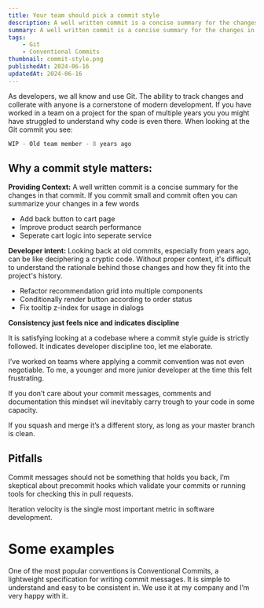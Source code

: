 ```yaml
---
title: Your team should pick a commit style
description: A well written commit is a concise summary for the changes in that commit. If you commit small and commit often you can summarize your changes in a few words
summary: A well written commit is a concise summary for the changes in that commit. If you commit small and commit often you can summarize your changes in a few words
tags:
    - Git
    - Conventional Commits
thumbnail: commit-style.png
publishedAt: 2024-06-16
updatedAt: 2024-06-16
---
```


As developers, we all know and use Git. The ability to track changes and collerate with anyone is a cornerstone of modern development. If you have worked in a team on a project for the span of multiple years you you might have struggled to understand why code is even there. When looking at the Git commit you see:

```jsx
WIP - Old team member - 8 years ago
```

## Why a commit style matters:

**Providing Context:**
A well written commit is a concise summary for the changes in that commit. If you commit small and commit often you can summarize your changes in a few words

-   Add back button to cart page
-   Improve product search performance
-   Seperate cart logic into seperate service

**Developer intent:**
Looking back at old commits, especially from years ago, can be like deciphering a cryptic code. Without proper context, it's difficult to understand the rationale behind those changes and how they fit into the project's history.

-   Refactor recommendation grid into multiple components
-   Conditionally render button according to order status
-   Fix tooltip z-index for usage in dialogs

**Consistency just feels nice and indicates discipline**

It is satisfying looking at a codebase where a commit style guide is strictly followed. It indicates developer discipline too, let me elaborate.

I’ve worked on teams where applying a commit convention was not even negotiable. To me, a younger and more junior developer at the time this felt frustrating.

If you don’t care about your commit messages, comments and documentation this mindset wil inevitably carry trough to your code in some capacity.

If you squash and merge it’s a different story, as long as your master branch is clean.

## Pitfalls

Commit messages should not be something that holds you back, I’m skeptical about precommit hooks which validate your commits or running tools for checking this in pull requests.

Iteration velocity is the single most important metric in software development.

# Some examples

One of the most popular conventions is Conventional Commits, a lightweight specification for writing commit messages. It is simple to understand and easy to be consistent in. We use it at my company and I’m very happy with it.

